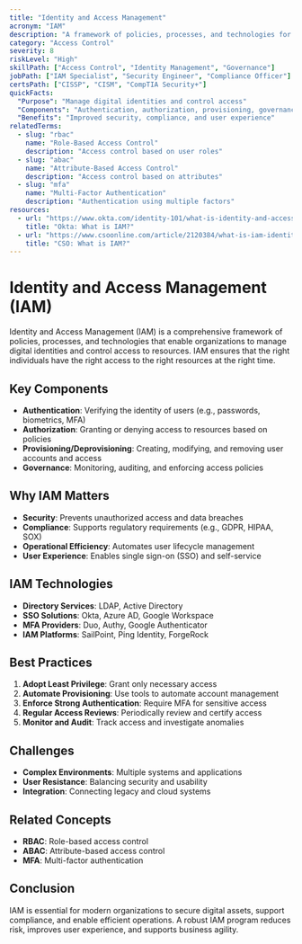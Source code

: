 ```yaml
---
title: "Identity and Access Management"
acronym: "IAM"
description: "A framework of policies, processes, and technologies for managing digital identities and controlling access to resources."
category: "Access Control"
severity: 8
riskLevel: "High"
skillPath: ["Access Control", "Identity Management", "Governance"]
jobPath: ["IAM Specialist", "Security Engineer", "Compliance Officer"]
certsPath: ["CISSP", "CISM", "CompTIA Security+"]
quickFacts:
  "Purpose": "Manage digital identities and control access"
  "Components": "Authentication, authorization, provisioning, governance"
  "Benefits": "Improved security, compliance, and user experience"
relatedTerms:
  - slug: "rbac"
    name: "Role-Based Access Control"
    description: "Access control based on user roles"
  - slug: "abac"
    name: "Attribute-Based Access Control"
    description: "Access control based on attributes"
  - slug: "mfa"
    name: "Multi-Factor Authentication"
    description: "Authentication using multiple factors"
resources:
  - url: "https://www.okta.com/identity-101/what-is-identity-and-access-management/"
    title: "Okta: What is IAM?"
  - url: "https://www.csoonline.com/article/2120384/what-is-iam-identity-and-access-management-explained.html"
    title: "CSO: What is IAM?"
---
```


# Identity and Access Management (IAM)

Identity and Access Management (IAM) is a comprehensive framework of policies, processes, and technologies that enable organizations to manage digital identities and control access to resources. IAM ensures that the right individuals have the right access to the right resources at the right time.

## Key Components
- **Authentication**: Verifying the identity of users (e.g., passwords, biometrics, MFA)
- **Authorization**: Granting or denying access to resources based on policies
- **Provisioning/Deprovisioning**: Creating, modifying, and removing user accounts and access
- **Governance**: Monitoring, auditing, and enforcing access policies

## Why IAM Matters
- **Security**: Prevents unauthorized access and data breaches
- **Compliance**: Supports regulatory requirements (e.g., GDPR, HIPAA, SOX)
- **Operational Efficiency**: Automates user lifecycle management
- **User Experience**: Enables single sign-on (SSO) and self-service

## IAM Technologies
- **Directory Services**: LDAP, Active Directory
- **SSO Solutions**: Okta, Azure AD, Google Workspace
- **MFA Providers**: Duo, Authy, Google Authenticator
- **IAM Platforms**: SailPoint, Ping Identity, ForgeRock

## Best Practices
1. **Adopt Least Privilege**: Grant only necessary access
2. **Automate Provisioning**: Use tools to automate account management
3. **Enforce Strong Authentication**: Require MFA for sensitive access
4. **Regular Access Reviews**: Periodically review and certify access
5. **Monitor and Audit**: Track access and investigate anomalies

## Challenges
- **Complex Environments**: Multiple systems and applications
- **User Resistance**: Balancing security and usability
- **Integration**: Connecting legacy and cloud systems

## Related Concepts
- **RBAC**: Role-based access control
- **ABAC**: Attribute-based access control
- **MFA**: Multi-factor authentication

## Conclusion

IAM is essential for modern organizations to secure digital assets, support compliance, and enable efficient operations. A robust IAM program reduces risk, improves user experience, and supports business agility. 